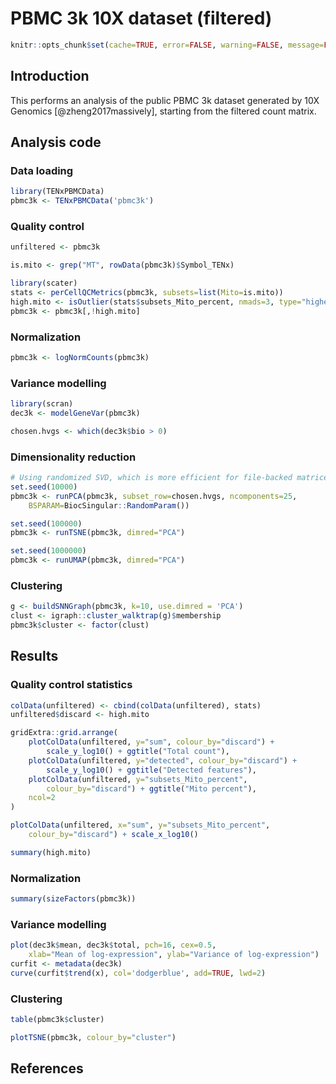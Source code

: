 <!-- AUTOMATICALLY GENERATED, DO NOT EDIT! -->

# PBMC 3k 10X dataset (filtered)

```r
knitr::opts_chunk$set(cache=TRUE, error=FALSE, warning=FALSE, message=FALSE)
```

## Introduction

This performs an analysis of the public PBMC 3k dataset generated by 10X Genomics [@zheng2017massively],
starting from the filtered count matrix.

## Analysis code

### Data loading

```r
library(TENxPBMCData)
pbmc3k <- TENxPBMCData('pbmc3k')
```

### Quality control

```r
unfiltered <- pbmc3k
```

```r
is.mito <- grep("MT", rowData(pbmc3k)$Symbol_TENx)

library(scater)
stats <- perCellQCMetrics(pbmc3k, subsets=list(Mito=is.mito))
high.mito <- isOutlier(stats$subsets_Mito_percent, nmads=3, type="higher")
pbmc3k <- pbmc3k[,!high.mito]
```

### Normalization

```r
pbmc3k <- logNormCounts(pbmc3k)
```

### Variance modelling

```r
library(scran)
dec3k <- modelGeneVar(pbmc3k)
```

```r
chosen.hvgs <- which(dec3k$bio > 0)
```

### Dimensionality reduction

```r
# Using randomized SVD, which is more efficient for file-backed matrices.
set.seed(10000)
pbmc3k <- runPCA(pbmc3k, subset_row=chosen.hvgs, ncomponents=25,
    BSPARAM=BiocSingular::RandomParam())

set.seed(100000)
pbmc3k <- runTSNE(pbmc3k, dimred="PCA")

set.seed(1000000)
pbmc3k <- runUMAP(pbmc3k, dimred="PCA")
```

### Clustering

```r
g <- buildSNNGraph(pbmc3k, k=10, use.dimred = 'PCA')
clust <- igraph::cluster_walktrap(g)$membership
pbmc3k$cluster <- factor(clust)
```

## Results

### Quality control statistics

```r
colData(unfiltered) <- cbind(colData(unfiltered), stats)
unfiltered$discard <- high.mito

gridExtra::grid.arrange(
    plotColData(unfiltered, y="sum", colour_by="discard") +
        scale_y_log10() + ggtitle("Total count"),
    plotColData(unfiltered, y="detected", colour_by="discard") +
        scale_y_log10() + ggtitle("Detected features"),
    plotColData(unfiltered, y="subsets_Mito_percent",
        colour_by="discard") + ggtitle("Mito percent"),
    ncol=2
)
```

```r
plotColData(unfiltered, x="sum", y="subsets_Mito_percent",
    colour_by="discard") + scale_x_log10()
```

```r
summary(high.mito)
```

### Normalization

```r
summary(sizeFactors(pbmc3k))
```

### Variance modelling

```r
plot(dec3k$mean, dec3k$total, pch=16, cex=0.5,
    xlab="Mean of log-expression", ylab="Variance of log-expression")
curfit <- metadata(dec3k)
curve(curfit$trend(x), col='dodgerblue', add=TRUE, lwd=2)
```

### Clustering

```r
table(pbmc3k$cluster)
```

```r
plotTSNE(pbmc3k, colour_by="cluster")
```

## References {-}

